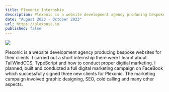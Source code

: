 ```yaml
---
title: Plexonic Internship
description: Plexonic is a website development agency producing bespoke websites for their clients. I carried out a short internship there were I learnt about TailWindCCS, TypeScript and how to conduct proper digitial marketing. 
date: "August 2023 - October 2023"
url: https://plexonic.io
published: false
---
```



[![](https://raw.githubusercontent.com/an0n99/nextjs-portfolio-pageview-counter2/main/public/business-card-mockup-In-binder-clip.png?token=GHSAT0AAAAAACW47DSRC5ZLKNENHPQNDE2QZWZ5EAA)](https://plexonic.io)

Plexonic is a website development agency producing bespoke websites for their clients. I carried out a short internship there were I learnt about TailWindCCS, TypeScript and how to conduct proper digitial marketing. I planned, built and conducted a full digital marketing campaign on FaceBook which successfully signed three new clients for Plexonic. The marketing campaign involved graphic designing, SEO, cold calling and many other aspects. 
